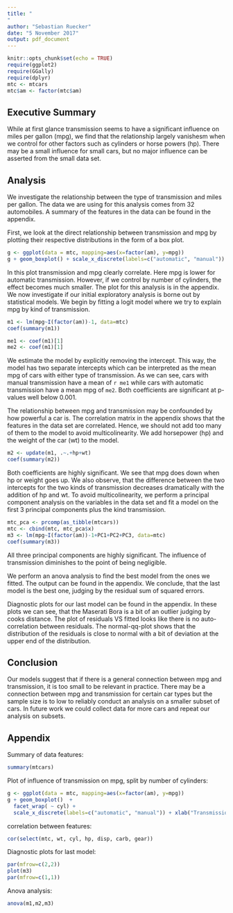 ---
title: "
"
author: "Sebastian Ruecker"
date: "5 November 2017"
output: pdf_document
---

```{r setup, include=FALSE}
knitr::opts_chunk$set(echo = TRUE)
require(ggplot2)
require(GGally)
require(dplyr)
mtc <- mtcars
mtc$am <- factor(mtc$am)
```

## Executive Summary
While at first glance transmission seems to have a significant influence on miles per gallon (mpg), we find that the relationship largely vanishesm when we control for other factors such as cylinders or horse powers (hp). There may be a small influence for small cars, but no major influence can be asserted from the small data set.

## Analysis
We investigate the relationship between the type of transmission and miles per gallon. The data we are using for this analysis comes from 32 automobiles. A summary of the features in the data can be found in the appendix.

First, we look at the direct relationship between transmission and mpg by plotting their respective distributions in the form of a box plot.
```{r, echo=FALSE, fig.height=2, fig.align="center"}
g <- ggplot(data = mtc, mapping=aes(x=factor(am), y=mpg))
g + geom_boxplot() + scale_x_discrete(labels=c("automatic", "manual")) + xlab("Transmission")
```
In this plot transmission and mpg clearly correlate. Here mpg is lower for automatic transmission.
However, if we control by number of cylinders, the effect becomes much smaller. The plot for this analysis is in the appendix.
We now investigate if our initial exploratory analysis is borne out by statistical models.
We begin by fitting a logit model where we try to explain mpg by kind of transmission.
```{r, echo=TRUE}
m1 <- lm(mpg~I(factor(am))-1, data=mtc)
coef(summary(m1))
```
```{r, echo=FALSE}
me1 <- coef(m1)[1]
me2 <- coef(m1)[1]
```
We estimate the model by explicitly removing the intercept. This way, the model has two separate intercepts which can be interpreted as the mean mpg of cars with either type of transmission. As we can see, cars with manual transmission have a mean of `r me1` while cars with automatic transmission have a mean mpg of `me2`. Both coefficients are significant at p-values well below 0.001. 

The relationship between mpg and transmission may be confounded by how powerful a car is. The correlation matrix in the appendix shows that the features in the data set are correlated. Hence, we should not add too many of them to the model to avoid multicolinearity. We add horsepower (hp) and the weight of the car (wt) to the model.

```{r, echo=TRUE}
m2 <- update(m1, .~.+hp+wt)
coef(summary(m2))
```
Both coefficients are highly significant. We see that mpg does down when hp or weight goes up. 
We also observe, that the difference between the two intercepts for the two kinds of transmission decreases dramatically with the addition of hp and wt. To avoid multicolinearity, we perform a principal component analysis on the variables in the data set and fit a model on the first 3 principal components plus the kind transmission.

```{r, echo=TRUE}
mtc_pca <- prcomp(as_tibble(mtcars))
mtc <- cbind(mtc, mtc_pca$x)
m3 <- lm(mpg~I(factor(am))-1+PC1+PC2+PC3, data=mtc)
coef(summary(m3))
```
All three principal components are highly significant. The influence of transmission diminishes to the point of being negligible.

We perform an anova analysis to find the best model from the ones we fitted. The output can be found in the appendix.
We conclude, that the last model is the best one, judging by the residual sum of squared errors.

Diagnostic plots for our last model can be found in the appendix. In these plots we can see, that the Maserati Bora is a bit of an outlier judging by cooks distance. The plot of residuals VS fitted looks like there is no auto-correlation between residuals. The normal-qq-plot shows that the distribution of the residuals is close to normal with a bit of deviation at the upper end of the distribution.

## Conclusion 
Our models suggest that if there is a general connection between mpg and transmission, it is too small to be relevant in practice. 
There may be a connection between mpg and transmission for certain car types but the sample size is to low to reliably conduct an analysis on a smaller subset of cars. In future work we could collect data for more cars  and repeat our analysis on subsets.

## Appendix
Summary of data features:
```{r, echo=FALSE}
summary(mtcars)
```
Plot of influence of transmission on mpg, split by number of cylinders:
```{r, echo=FALSE, fig.height=2, fig.align="center"}
g <- ggplot(data = mtc, mapping=aes(x=factor(am), y=mpg))
g + geom_boxplot()  + 
  facet_wrap( ~ cyl) + 
  scale_x_discrete(labels=c("automatic", "manual")) + xlab("Transmission")
```
correlation between features:
```{r, echo=TRUE}
cor(select(mtc, wt, cyl, hp, disp, carb, gear))
```
Diagnostic plots for last model:
```{r, echo=TRUE}
par(mfrow=c(2,2))
plot(m3)
par(mfrow=c(1,1))
```
Anova analysis:
```{r, echo=TRUE}
anova(m1,m2,m3)
```
